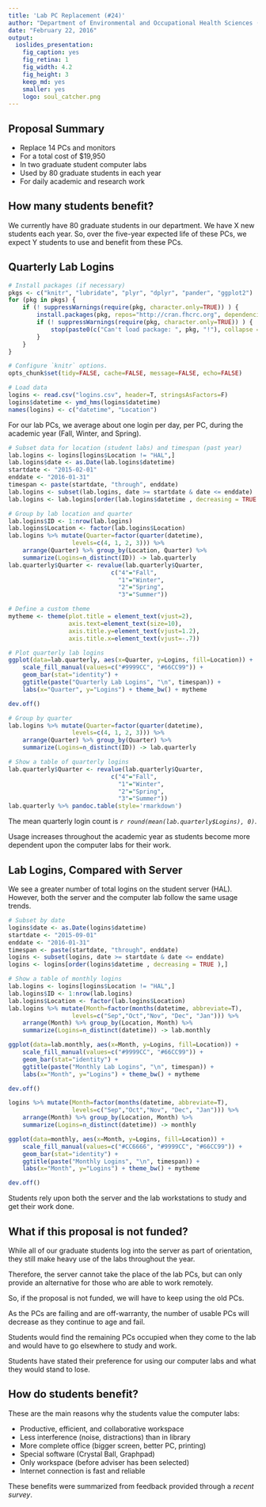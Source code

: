 ```yaml
---
title: 'Lab PC Replacement (#24)'
author: "Department of Environmental and Occupational Health Sciences (DEOHS)"
date: "February 22, 2016"
output:
  ioslides_presentation:
    fig_caption: yes
    fig_retina: 1
    fig_width: 4.2
    fig_height: 3
    keep_md: yes
    smaller: yes
    logo: soul_catcher.png
---
```


## Proposal Summary

* Replace 14 PCs and monitors
* For a total cost of $19,950
* In two graduate student computer labs
* Used by 80 graduate students in each year
* For daily academic and research work

## How many students benefit?

We currently have 80 graduate students in our department. We have X new 
students each year. So, over the five-year expected life of these PCs, we 
expect Y students to use and benefit from these PCs.

## Quarterly Lab Logins

```r
# Install packages (if necessary)
pkgs <- c("knitr", "lubridate", "plyr", "dplyr", "pander", "ggplot2")
for (pkg in pkgs) {
    if (! suppressWarnings(require(pkg, character.only=TRUE)) ) {
        install.packages(pkg, repos="http://cran.fhcrc.org", dependencies=TRUE)
        if (! suppressWarnings(require(pkg, character.only=TRUE)) ) {
            stop(paste0(c("Can't load package: ", pkg, "!"), collapse = ""))
        }
    }
}
```

```r
# Configure `knitr` options.
opts_chunk$set(tidy=FALSE, cache=FALSE, message=FALSE, echo=FALSE)
```

```r
# Load data
logins <- read.csv("logins.csv", header=T, stringsAsFactors=F)
logins$datetime <- ymd_hms(logins$datetime)
names(logins) <- c("datetime", "Location")
```

For our lab PCs, we average about one login per day, per PC, during the
academic year (Fall, Winter, and Spring).

<div class="columns-2">

```r
# Subset data for location (student labs) and timespan (past year)
lab.logins <- logins[logins$Location != "HAL",]
lab.logins$date <- as.Date(lab.logins$datetime)
startdate <- "2015-02-01"
enddate <- "2016-01-31"
timespan <- paste(startdate, "through", enddate)
lab.logins <- subset(lab.logins, date >= startdate & date <= enddate)
lab.logins <- lab.logins[order(lab.logins$datetime , decreasing = TRUE ),]
```

```r
# Group by lab location and quarter
lab.logins$ID <- 1:nrow(lab.logins)
lab.logins$Location <- factor(lab.logins$Location)
lab.logins %>% mutate(Quarter=factor(quarter(datetime), 
                  levels=c(4, 1, 2, 3))) %>% 
    arrange(Quarter) %>% group_by(Location, Quarter) %>% 
    summarize(Logins=n_distinct(ID)) -> lab.quarterly
lab.quarterly$Quarter <- revalue(lab.quarterly$Quarter,
                             c("4"="Fall",
                               "1"="Winter",
                               "2"="Spring",
                               "3"="Summer"))

# Define a custom theme
mytheme <- theme(plot.title = element_text(vjust=2), 
                 axis.text=element_text(size=10), 
                 axis.title.y=element_text(vjust=1.2),
                 axis.title.x=element_text(vjust=-.7))

# Plot quarterly lab logins
ggplot(data=lab.quarterly, aes(x=Quarter, y=Logins, fill=Location)) + 
    scale_fill_manual(values=c("#9999CC", "#66CC99")) +
    geom_bar(stat="identity") + 
    ggtitle(paste("Quarterly Lab Logins", "\n", timespan)) + 
    labs(x="Quarter", y="Logins") + theme_bw() + mytheme
```
```r
dev.off()
```

```r
# Group by quarter
lab.logins %>% mutate(Quarter=factor(quarter(datetime), 
                  levels=c(4, 1, 2, 3))) %>% 
    arrange(Quarter) %>% group_by(Quarter) %>% 
    summarize(Logins=n_distinct(ID)) -> lab.quarterly

# Show a table of quarterly logins
lab.quarterly$Quarter <- revalue(lab.quarterly$Quarter,
                             c("4"="Fall",
                               "1"="Winter",
                               "2"="Spring",
                               "3"="Summer"))
lab.quarterly %>% pandoc.table(style='rmarkdown')
```

The mean quarterly login count is _`r round(mean(lab.quarterly$Logins), 0)`_.

</div>

Usage increases throughout the academic year as students become more dependent 
upon the computer labs for their work.

## Lab Logins, Compared with Server

We see a greater number of total logins on the student server (HAL). However, 
both the server and the computer lab follow the same usage trends.

<div class="columns-2">

```r
# Subset by date
logins$date <- as.Date(logins$datetime)
startdate <- "2015-09-01"
enddate <- "2016-01-31"
timespan <- paste(startdate, "through", enddate)
logins <- subset(logins, date >= startdate & date <= enddate)
logins <- logins[order(logins$datetime , decreasing = TRUE ),]
```

```r
# Show a table of monthly logins
lab.logins <- logins[logins$Location != "HAL",]
lab.logins$ID <- 1:nrow(lab.logins)
lab.logins$Location <- factor(lab.logins$Location)
lab.logins %>% mutate(Month=factor(months(datetime, abbreviate=T), 
                  levels=c("Sep","Oct","Nov", "Dec", "Jan"))) %>% 
    arrange(Month) %>% group_by(Location, Month) %>% 
    summarize(Logins=n_distinct(datetime)) -> lab.monthly
```

```r
ggplot(data=lab.monthly, aes(x=Month, y=Logins, fill=Location)) + 
    scale_fill_manual(values=c("#9999CC", "#66CC99")) +
    geom_bar(stat="identity") + 
    ggtitle(paste("Monthly Lab Logins", "\n", timespan)) + 
    labs(x="Month", y="Logins") + theme_bw() + mytheme
```
```r
dev.off()
```

```r
logins %>% mutate(Month=factor(months(datetime, abbreviate=T), 
                  levels=c("Sep","Oct","Nov", "Dec", "Jan"))) %>% 
    arrange(Month) %>% group_by(Location, Month) %>% 
    summarize(Logins=n_distinct(datetime)) -> monthly
```

```r
ggplot(data=monthly, aes(x=Month, y=Logins, fill=Location)) + 
    scale_fill_manual(values=c("#CC6666", "#9999CC", "#66CC99")) +
    geom_bar(stat="identity") + 
    ggtitle(paste("Monthly Logins", "\n", timespan)) + 
    labs(x="Month", y="Logins") + theme_bw() + mytheme
```
```r
dev.off()
```

</div>

Students rely upon both the server and the lab workstations to study 
and get their work done.

## What if this proposal is not funded?

While all of our graduate students log into the server as part of 
orientation, they still make heavy use of the labs throughout the year.

Therefore, the server cannot take the place of the lab PCs, but can only
provide an alternative for those who are able to work remotely.

So, if the proposal is not funded, we will have to keep using the old PCs.

As the PCs are failing and are off-warranty, the number of usable PCs will
decrease as they continue to age and fail.

Students would find the remaining PCs occupied when they come to the lab 
and would have to go elsewhere to study and work.

Students have stated their preference for using our computer labs and what they 
would stand to lose.

## How do students benefit?

These are the main reasons why the students value the computer labs:

- Productive, efficient, and collaborative workspace
- Less interference (noise, distractions) than in library
- More complete office (bigger screen, better PC, printing)
- Special software (Crystal Ball, Graphpad)
- Only workspace (before adviser has been selected)
- Internet connection is fast and reliable

These benefits were summarized from feedback provided through a *_recent survey_*.